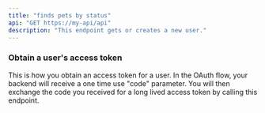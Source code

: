 ```yaml
---
title: "finds pets by status"
api: "GET https://my-api/api"
description: "This endpoint gets or creates a new user."
---
```


### Obtain a user's access token

This is how you obtain an access token for a user. In the OAuth flow, your backend will receive a one time use "code" parameter. You will then exchange the code you received for a long lived access token by calling this endpoint.
